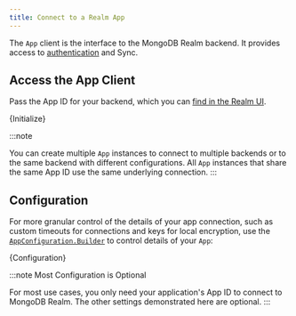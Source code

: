 ```yaml
---
title: Connect to a Realm App
---
```



The `App` client is the interface to the MongoDB Realm
backend. It provides access to [authentication](sdk/kotlin/app-services/authenticate-users)
and Sync.

## Access the App Client

Pass the App ID for your backend, which you can [find in the Realm UI](https://docs.mongodb.com/realm/get-started/find-your-project-or-app-id/#std-label-find-your-app-id).

<CodeBlock language="kotlin">{Initialize}</CodeBlock>

:::note

You can create multiple `App` instances to connect to multiple
backends or to the same backend with different configurations. All
`App` instances that share the same App ID use the same underlying
connection.
:::

## Configuration

For more granular control of the details of your app connection,
such as custom timeouts for connections and keys for local encryption,
use the [`AppConfiguration.Builder`](https://docs.mongodb.com/realm-sdks/kotlin/latest/library-sync/-realm%20-kotlin%20-multiplatform%20-s-d-k%20-%20-sync/io.realm.mongodb/-app-configuration/-builder/index.html)
to control details of your `App`:

<CodeBlock language="kotlin">{Configuration}</CodeBlock>

:::note Most Configuration is Optional

For most use cases, you only need your application's App ID to connect
to MongoDB Realm. The other settings demonstrated here are optional.
:::
